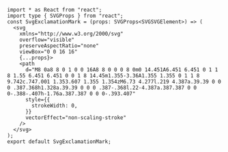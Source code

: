 ```tsx
import * as React from "react";
import type { SVGProps } from "react";
const SvgExclamationMark = (props: SVGProps<SVGSVGElement>) => (
  <svg
    xmlns="http://www.w3.org/2000/svg"
    overflow="visible"
    preserveAspectRatio="none"
    viewBox="0 0 16 16"
    {...props}>
    <path
      d="M8 0a8 8 0 1 0 0 16A8 8 0 0 0 8 0m0 14.451A6.451 6.451 0 1 1 8 1.55 6.451 6.451 0 0 1 8 14.45m1.355-3.36A1.355 1.355 0 1 1 8 9.742c.747.001 1.353.607 1.355 1.354zM6.73 4.277l.219 4.387a.39.39 0 0 0 .387.368h1.328a.39.39 0 0 0 .387-.368l.22-4.387a.387.387 0 0 0-.388-.407h-1.76a.387.387 0 0 0-.393.407"
      style={{
        strokeWidth: 0,
      }}
      vectorEffect="non-scaling-stroke"
    />
  </svg>
);
export default SvgExclamationMark;

```